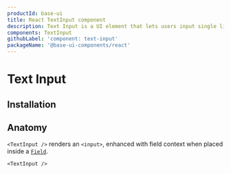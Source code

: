 ```yaml
---
productId: base-ui
title: React TextInput component
description: Text Input is a UI element that lets users input single line text.
components: TextInput
githubLabel: 'component: text-input'
packageName: '@base-ui-components/react'
---
```


# Text Input

<Description />

<ComponentLinkHeader design={false} />

<Demo demo="TextInputIntroduction" defaultCodeOpen="false" bg="gradient" />

## Installation

<InstallationInstructions componentName="TextInput" />

## Anatomy

`<TextInput />` renders an `<input>`, enhanced with field context when placed inside a [`Field`](/components/react-field).

```tsx
<TextInput />
```
